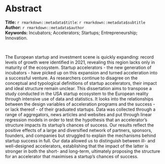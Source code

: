 \clearpage

# Abstract {-}

**Title:** `r rmarkdown::metadata$title`:  `r rmarkdown::metadata$subtitle`   
**Author:** `r rmarkdown::metadata$author`    
**Keywords:** Incubators; Accelerators; Startups; Entrepreneurship; Innovation.

&nbsp;

The European startup and investment scene is quickly expanding: record levels of growth were identified in 2021, revealing this region lacks only in maturity of the ecosystem. Startup accelerators - the new generation of incubators - have picked up on this expansion and turned acceleration into a successful venture. As researchers continue to disagree on the conceptual and typological definitions of startup accelerators, their impact and ideal structure remain unclear. This dissertation aims to transpose a study conducted in the USA startup ecosystem to the European reality through intensive use of data and statistics. It looks into the relationships between the design variables of acceleration programs and the success - or lack thereof - of their graduated startups. Data was collected through a range of aggregators, news articles and websites and put through linear regression models in order to test the hypothesis that an accelerator's structure impacts its startup's chances of success. Our results reflect the positive effects of a large and diversified network of partners, sponsors, founders, and companies but struggled to explain the mechanisms behind startup success in full. Our data allowed us to distinguish between ill- and well-designed accelerators, establishing that the impact of the latter is stronger in both the short- and long-term, ultimately proposing the structure for an accelerator that maximises a startup's chances of success.
